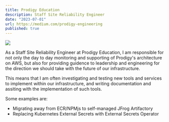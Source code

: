 ```yaml
---
title: Prodigy Education
description: Staff Site Reliability Engineer
date: "2023-07-01"
url: https://medium.com/prodigy-engineering
published: true
---
```



[![](https://prodigy-website.cdn.prismic.io/prodigy-website/874b8bf6-2890-46a8-be87-b4a8ef6e227a_orange-prodigy_logo_updated.svg)](https://www.prodigygame.com)

As a Staff Site Reliability Engineer at Prodigy Education, I am responsible for not only the 
day to day monitoring and supporting of Prodigy's architecture on AWS, but also for providing
guidence to leadership and engineering for the direction we should take with the future of our 
infrastructure.

This means that I am often investigating and testing new tools and services to implement within 
our infrastructure, and writing documentation and assiting with the implementation of such tools.

Some examples are:
- Migrating away from ECR/NPMjs to self-managed JFrog Artifactory
- Replacing Kubernetes External Secrets with External Secrets Operator

